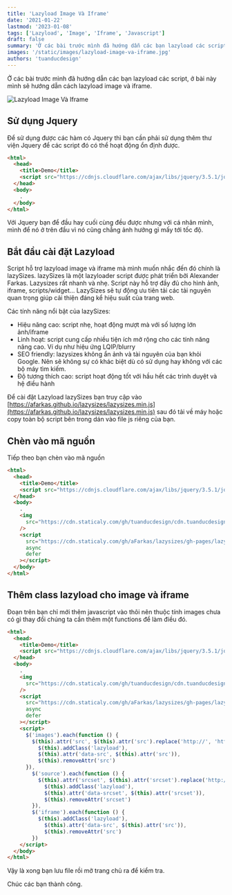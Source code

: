 ```yaml
---
title: 'Lazyload Image Và Iframe'
date: '2021-01-22'
lastmod: '2023-01-08'
tags: ['Lazyload', 'Image', 'Iframe', 'Javascript']
draft: false
summary: 'Ở các bài trước mình đã hướng dẫn các bạn lazyload các script, ở bài này mình sẽ hướng dẫn cách lazyload image và iframe.'
images: '/static/images/lazyload-image-va-iframe.jpg'
authors: 'tuanducdesign'
---
```


Ở các bài trước mình đã hướng dẫn các bạn lazyload các script, ở bài này mình sẽ hướng dẫn cách lazyload image và iframe.

![Lazyload Image Và Iframe](/static/images/lazyload-image-va-iframe.jpg)

## Sử dụng Jquery

Để sử dụng được các hàm có Jquery thì bạn cần phải sử dụng thêm thư viện Jquery để các script đó có thể hoạt động ổn định được.

```html
<html>
  <head>
    <title>Demo</title>
    <script src="https://cdnjs.cloudflare.com/ajax/libs/jquery/3.5.1/jquery.min.js"></script>
  </head>
  <body>
    .
  </body>
</html>
```

Với Jquery bạn để đầu hay cuối cùng đều được nhưng với cá nhân mình, mình để nó ở trên đầu vì nó cũng chẳng ảnh hưởng gì mấy tới tốc độ.

## Bắt đầu cài đặt Lazyload

Script hỗ trợ lazyload image và iframe mà mình muốn nhắc đến đó chính là lazySizes. lazySizes là một lazyloader script được phát triển bởi Alexander Farkas. Lazysizes rất nhanh và nhẹ. Script này hỗ trợ đầy đủ cho hình ảnh, iframe, scripts/widget… LazySizes sẽ tự động ưu tiên tải các tải nguyên quan trọng giúp cải thiện đáng kể hiệu suất của trang web.

Các tính năng nổi bật của lazySizes:

- Hiệu năng cao: script nhẹ, hoạt động mượt mà với số lượng lớn ảnh/iframe
- Linh hoạt: script cung cấp nhiều tiện ích mở rộng cho các tính năng nâng cao. Ví dụ như hiệu ứng LQIP/blurry
- SEO friendly: lazysizes không ẩn ảnh và tài nguyên của bạn khỏi Google. Nên sẽ không sự có khác biệt dù có sử dụng hay không với các bộ máy tìm kiếm.
- Độ tương thích cao: script hoạt động tốt với hầu hết các trình duyệt và hệ điều hành

Để cài đặt Lazyload lazySizes bạn truy cập vào [https://afarkas.github.io/lazysizes/lazysizes.min.js](https://afarkas.github.io/lazysizes/lazysizes.min.js) sau đó tải về máy hoặc copy toàn bộ script bên trong dán vào file js riêng của bạn.

## Chèn vào mã nguồn

Tiếp theo bạn chèn vào mã nguồn

```html
<html>
  <head>
    <title>Demo</title>
    <script src="https://cdnjs.cloudflare.com/ajax/libs/jquery/3.5.1/jquery.min.js"></script>
  </head>
  <body>
    .
    <img
      src="https://cdn.staticaly.com/gh/tuanducdesign/cdn.tuanducdesign.com/main/assets/images/tuanducdesign.jpg"
    />
    <script
      src="https://cdn.staticaly.com/gh/aFarkas/lazysizes/gh-pages/lazysizes.min.js"
      async
      defer
    ></script>
  </body>
</html>
```

## Thêm class lazyload cho image và iframe

Đoạn trên bạn chỉ mới thêm javascript vào thôi nên thuộc tính images chưa có gì thay đổi chúng ta cần thêm một functions để làm điều đó.

```html
<html>
  <head>
    <title>Demo</title>
    <script src="https://cdnjs.cloudflare.com/ajax/libs/jquery/3.5.1/jquery.min.js"></script>
  </head>
  <body>
    .
    <img
      src="https://cdn.staticaly.com/gh/tuanducdesign/cdn.tuanducdesign.com/main/assets/images/tuanducdesign.jpg"
    />
    <script
      src="https://cdn.staticaly.com/gh/aFarkas/lazysizes/gh-pages/lazysizes.min.js"
      async
      defer
    ></script>
    <script>
      $('images').each(function () {
        $(this).attr('src', $(this).attr('src').replace('http://', 'https://')),
          $(this).addClass('lazyload'),
          $(this).attr('data-src', $(this).attr('src')),
          $(this).removeAttr('src')
      }),
        $('source').each(function () {
          $(this).attr('srcset', $(this).attr('srcset').replace('http://', 'https://')),
            $(this).addClass('lazyload'),
            $(this).attr('data-srcset', $(this).attr('srcset')),
            $(this).removeAttr('srcset')
        }),
        $('iframe').each(function () {
          $(this).addClass('lazyload'),
            $(this).attr('data-src', $(this).attr('src')),
            $(this).removeAttr('src')
        })
    </script>
  </body>
</html>
```

Vậy là xong bạn lưu file rồi mở trang chủ ra để kiểm tra.

Chúc các bạn thành công.
